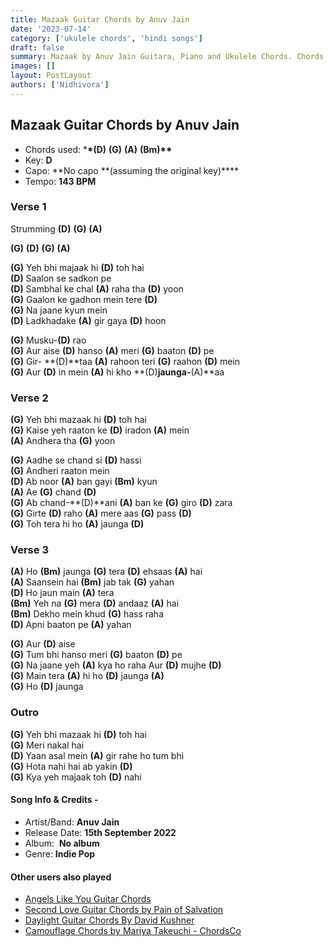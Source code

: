 ```yaml
---
title: Mazaak Guitar Chords by Anuv Jain
date: '2023-07-14'
category: ['ukulele chords', 'hindi songs']
draft: false
summary: Mazaak by Anuv Jain Guitara, Piano and Ukulele Chords. Chords used - (D) (G) (A) (Bm), Key - D major
images: []
layout: PostLayout
authors: ['Nidhivora']
---
```


## Mazaak Guitar Chords by Anuv Jain

- Chords used: \***\*(D)** **(G)** **(A)** **(Bm)\*\***
- Key: **D**
- Capo: **No capo **(assuming the original key)\*\*\*\*
- Tempo: **143 BPM**

### Verse 1

Strumming **(D)** **(G)** **(A)**

**(G)** **(D)** **(G)** **(A)**

**(G)** Yeh bhi majaak hi **(D)** toh hai\
**(D)** Saalon se sadkon pe\
**(D)** Sambhal ke chal **(A)** raha tha **(D)** yoon\
**(G)** Gaalon ke gadhon mein tere **(D)**\
**(G)** Na jaane kyun mein\
**(D)** Ladkhadake **(A)** gir gaya **(D)** hoon

**(G)** Musku-**(D)** rao\
**(G)** Aur aise **(D)** hanso **(A)** meri **(G)** baaton **(D)** pe\
**(G)** Gir- **(D)**taa **(A)** rahoon teri **(G)** raahon **(D)** mein\
**(G)** Aur **(D)** in mein **(A)** hi kho **(D)**jaunga-**(A)**aa

### Verse 2

**(G)** Yeh bhi mazaak hi **(D)** toh hai\
**(G)** Kaise yeh raaton ke **(D)** iradon **(A)** mein\
**(A)** Andhera tha **(G)** yoon

**(G)** Aadhe se chand si **(D)** hassi\
**(G)** Andheri raaton mein\
**(D)** Ab noor **(A)** ban gayi **(Bm)** kyun\
**(A)** Ae **(G)** chand **(D)**\
**(G)** Ab chand-**(D)**ani **(A)** ban ke **(G)** giro **(D)** zara\
**(G)** Girte **(D)** raho **(A)** mere aas **(G)** pass **(D)**\
**(G)** Toh tera hi ho **(A)** jaunga **(D)**

### Verse 3

**(A)** Ho **(Bm)** jaunga **(G)** tera **(D)** ehsaas **(A)** hai\
**(A)** Saansein hai **(Bm)** jab tak **(G)** yahan\
**(D)** Ho jaun main **(A)** tera\
**(Bm)** Yeh na **(G)** mera **(D)** andaaz **(A)** hai\
**(Bm)** Dekho mein khud **(G)** hass raha\
**(D)** Apni baaton pe **(A)** yahan

**(G)** Aur **(D)** aise\
**(G)** Tum bhi hanso meri **(G)** baaton **(D)** pe\
**(G)** Na jaane yeh **(A)** kya ho raha Aur **(D)** mujhe **(D)**\
**(G)** Main tera **(A)** hi ho **(D)** jaunga **(A)**\
**(G)** Ho **(D)** jaunga

### Outro

**(G)** Yeh bhi mazaak hi **(D)** toh hai\
**(G)** Meri nakal hai\
**(D)** Yaan asal mein **(A)** gir rahe ho tum bhi\
**(G)** Hota nahi hai ab yakin **(D)**\
**(G)** Kya yeh majaak toh **(D)** nahi

#### Song Info & Credits -

- Artist/Band: **Anuv Jain**
- Release Date: **15th September 2022**
- Album:  **No album**
- Genre: **Indie Pop**

#### Other users also played

- [Angels Like You Guitar Chords](https://www.chordsco.com/chords/angels-like-you-guitar-chords)
- [Second Love Guitar Chords by Pain of Salvation](https://www.chordsco.com/chords/second-love-guitar-chords-by-pain-of-salvation)
- [Daylight Guitar Chords By David Kushner](https://www.chordsco.com/chords/daylight-guitar-chords-by-david-kushner)
- [Camouflage Chords by Mariya Takeuchi - ChordsCo]()
